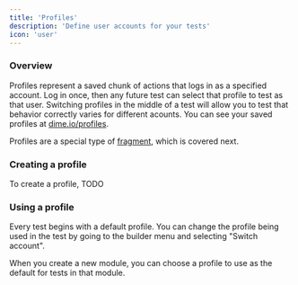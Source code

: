 ```yaml
---
title: 'Profiles'
description: 'Define user accounts for your tests'
icon: 'user'
---
```


### Overview

Profiles represent a saved chunk of actions that logs in as a specified account.
Log in once, then any future test can select that profile to test as that user.
Switching profiles in the middle of a test will allow you to test that behavior
correctly varies for different acounts. You can see your saved profiles at
[dime.io/profiles](https://dime.io/profiles).

Profiles are a special type of [fragment](fragments), which is covered next.

### Creating a profile

To create a profile, TODO

### Using a profile

Every test begins with a default profile. You can change the profile being used
in the test by going to the builder menu and selecting "Switch account".

When you create a new module, you can choose a profile to use as the default for
tests in that module.
